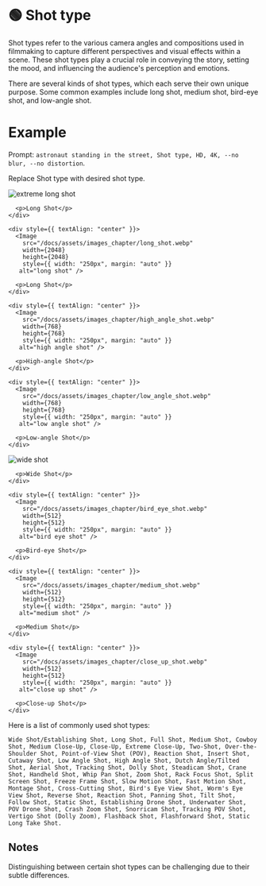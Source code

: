 
# 🟢 Shot type

Shot types refer to the various camera angles and compositions used in filmmaking to capture different perspectives and visual effects within a scene. These shot types play a crucial role in conveying the story, setting the mood, and influencing the audience's perception and emotions.

There are several kinds of shot types, which each serve their own unique purpose. Some common examples include long shot, medium shot, bird-eye shot, and low-angle shot.

# Example

Prompt: `astronaut standing in the street, Shot type, HD, 4K, --no blur, --no distortion`.

Replace Shot type with desired shot type.

<div>
  <div
    style={{ display: "flex", justifyContent: "center", marginBottom: "40px" }}
  >
    <div style={{ textAlign: "center" }}>
      <Image
        src="/docs/assets/images_chapter/extreme_long_shot.webp"
        width={2048}
        height={2048}
        style={{ width: "250px", margin: "auto" }}
       alt="extreme long shot" />

      <p>Long Shot</p>
    </div>

    <div style={{ textAlign: "center" }}>
      <Image
        src="/docs/assets/images_chapter/long_shot.webp"
        width={2048}
        height={2048}
        style={{ width: "250px", margin: "auto" }}
       alt="long shot" />

      <p>Long Shot</p>
    </div>

    <div style={{ textAlign: "center" }}>
      <Image
        src="/docs/assets/images_chapter/high_angle_shot.webp"
        width={768}
        height={768}
        style={{ width: "250px", margin: "auto" }}
       alt="high angle shot" />

      <p>High-angle Shot</p>
    </div>

    <div style={{ textAlign: "center" }}>
      <Image
        src="/docs/assets/images_chapter/low_angle_shot.webp"
        width={768}
        height={768}
        style={{ width: "250px", margin: "auto" }}
       alt="low angle shot" />

      <p>Low-angle Shot</p>
    </div>
  </div>

  <div style={{ display: "flex", justifyContent: "center" }}>
    <div style={{ textAlign: "center" }}>
      <Image
        src="/docs/assets/images_chapter/wide_shot.webp"
        width={768}
        height={768}
        style={{ width: "250px", margin: "auto" }}
       alt="wide shot" />

      <p>Wide Shot</p>
    </div>

    <div style={{ textAlign: "center" }}>
      <Image
        src="/docs/assets/images_chapter/bird_eye_shot.webp"
        width={512}
        height={512}
        style={{ width: "250px", margin: "auto" }}
       alt="bird eye shot" />

      <p>Bird-eye Shot</p>
    </div>

    <div style={{ textAlign: "center" }}>
      <Image
        src="/docs/assets/images_chapter/medium_shot.webp"
        width={512}
        height={512}
        style={{ width: "250px", margin: "auto" }}
       alt="medium shot" />

      <p>Medium Shot</p>
    </div>

    <div style={{ textAlign: "center" }}>
      <Image
        src="/docs/assets/images_chapter/close_up_shot.webp"
        width={512}
        height={512}
        style={{ width: "250px", margin: "auto" }}
       alt="close up shot" />

      <p>Close-up Shot</p>
    </div>
  </div>
</div>

Here is a list of commonly used shot types:

```text
Wide Shot/Establishing Shot, Long Shot, Full Shot, Medium Shot, Cowboy Shot, Medium Close-Up, Close-Up, Extreme Close-Up, Two-Shot, Over-the-Shoulder Shot, Point-of-View Shot (POV), Reaction Shot, Insert Shot, Cutaway Shot, Low Angle Shot, High Angle Shot, Dutch Angle/Tilted Shot, Aerial Shot, Tracking Shot, Dolly Shot, Steadicam Shot, Crane Shot, Handheld Shot, Whip Pan Shot, Zoom Shot, Rack Focus Shot, Split Screen Shot, Freeze Frame Shot, Slow Motion Shot, Fast Motion Shot, Montage Shot, Cross-Cutting Shot, Bird's Eye View Shot, Worm's Eye View Shot, Reverse Shot, Reaction Shot, Panning Shot, Tilt Shot, Follow Shot, Static Shot, Establishing Drone Shot, Underwater Shot, POV Drone Shot, Crash Zoom Shot, Snorricam Shot, Tracking POV Shot, Vertigo Shot (Dolly Zoom), Flashback Shot, Flashforward Shot, Static Long Take Shot.
```

## Notes

Distinguishing between certain shot types can be challenging due to their subtle differences.
